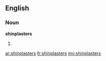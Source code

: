 ==English==

===Noun===
'''shinplasters''' {{p}}

# {{plural of|[[shinplaster#English|shinplaster]]}}

[[ar:shinplasters]]
[[fr:shinplasters]]
[[my:shinplasters]]